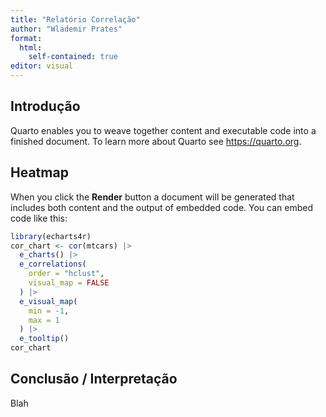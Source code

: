 ```yaml
---
title: "Relatório Correlação"
author: "Wlademir Prates"
format: 
  html:
    self-contained: true
editor: visual
---
```


## Introdução

Quarto enables you to weave together content and executable code into a finished document. To learn more about Quarto see <https://quarto.org>.

## Heatmap

When you click the **Render** button a document will be generated that includes both content and the output of embedded code. You can embed code like this:

```r
library(echarts4r)
cor_chart <- cor(mtcars) |>
  e_charts() |>
  e_correlations(
    order = "hclust",
    visual_map = FALSE
  ) |>
  e_visual_map(
    min = -1,
    max = 1
  ) |>
  e_tooltip()
cor_chart
```

## Conclusão / Interpretação

Blah
